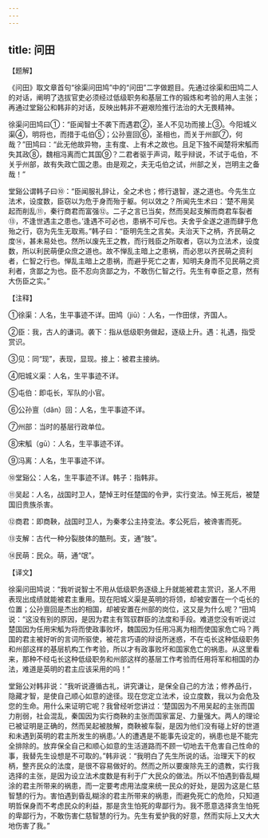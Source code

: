 ```yaml
---
---
---
```

title: 问田
---





【题解】


《问田》取文章首句“徐渠问田鸠”中的“问田”二字做题目。先通过徐渠和田鸠二人的对话，阐明了选拔官吏必须经过低级职务和基层工作的锻炼和考验的用人主张；再通过堂谿公和韩非的对话，反映出韩非不避艰险推行法治的大无畏精神。


徐渠问田鸠曰①：“臣闻智士不袭下而遇君②，圣人不见功而接上③。今阳城义渠④，明将也，而措于屯伯⑤；公孙亶回⑥，圣相也，而关于州部⑦，何哉？”田鸠曰：“此无他故异物，主有度、上有术之故也。且足下独不闻楚将宋觚而失其政⑧，魏相冯离而亡其国⑨？二君者驱于声词，眩乎辩说，不试于屯伯，不关乎州部，故有失政亡国之患。由是观之，夫无屯伯之试，州部之关，岂明主之备哉！”


堂谿公谓韩子曰⑩：“臣闻服礼辞让，全之术也；修行退智，遂之道也。今先生立法术，设度数，臣窃以为危于身而殆于躯。何以效之？所闻先生术曰：‘楚不用吴起而削乱⑪，秦行商君而富强⑫。二子之言已当矣，然而吴起支解而商君车裂者⑬，不逢世遇主之患也。’逢遇不可必也，患祸不可斥也。夫舍乎全遂之道而肆乎危殆之行，窃为先生无取焉。”韩子曰：“臣明先生之言矣。夫治天下之柄，齐民萌之度⑭，甚未易处也。然所以废先王之教，而行贱臣之所取者，窃以为立法术，设度数，所以利民萌便众庶之道也。故不惮乱主暗上之患祸，而必思以齐民萌之资利者，仁智之行也。惮乱主暗上之患祸，而避乎死亡之害，知明夫身而不见民萌之资利者，贪鄙之为也。臣不忍向贪鄙之为，不敢伤仁智之行。先生有幸臣之意，然有大伤臣之实。”


【注释】


①徐渠：人名，生平事迹不详。田鸠（jiū）：人名，一作田俅，齐国人。


②臣：我，古人的谦词。袭下：指从低级职务做起，逐级上升。遇：礼遇，指受赏识。


③见：同“现”，表现，显现。接上：被君主接纳。


④阳城义渠：人名，生平事迹不详。


⑤屯伯：即屯长，军队的小官。


⑥公孙亶（dǎn）回：人名，生平事迹不详。


⑦州部：当时的基层行政单位。


⑧宋觚（ɡū）：人名，生平事迹不详。


⑨冯离：人名，生平事迹不详。


⑩堂谿公：人名，生平事迹不详。韩子：指韩非。


⑪吴起：人名，战国时卫人，楚悼王时任楚国的令尹，实行变法。悼王死后，被楚国旧贵族杀害。


⑫商君：即商鞅，战国时卫人，为秦孝公主持变法。孝公死后，被谗害而死。


⑬支解：古代一种分裂肢体的酷刑。支，通“肢”。


⑭民萌：民众。萌，通“氓”。


【译文】


徐渠问田鸠说：“我听说智士不用从低级职务逐级上升就能被君主赏识，圣人不用表现出成绩就能被君主重用。现在阳城义渠是英明的将领，却被安置在一个屯长的位置；公孙亶回是杰出的相国，却被安置在州部的岗位，这又是为什么呢？”田鸠说：“这没有别的原因，是因为君主有驾驭群臣的法度和手段。难道您没有听说过楚国因为任用宋觚为将而使政事败坏，魏国因为任用冯离为相而使国家危亡吗？两国的君主被好听的言词所驱使，被花言巧语的辩说所迷惑，不在屯长这种低级职务和州部这样的基层机构工作考验，所以才有政事败坏和国家危亡的祸患。从这里看来，那种不经屯长这种低级职务和州部这样的基层工作考验而任用将军和相国的办法，难道是英明的君主应该采用的吗！”


堂谿公对韩非说：“我听说遵循古礼，讲究谦让，是保全自己的方法；修养品行，隐藏才智，是使自己顺心如意的途径。现在您定立法术，设立度数，我以为会危及您的生命。用什么来证明它呢？我曾经听您讲过：‘楚国因为不用吴起的主张而国力削弱，社会混乱，秦国因为实行商鞅的主张而国家富足、力量强大。两人的理论已被证明是正确的，然而吴起被肢解，商鞅被车裂，是因为他们没有碰上好的世道和未遇到英明的君主所发生的祸患。’人的遭遇是不能事先设定的，祸患也是不能完全排除的。放弃保全自己和顺心如意的生活道路而不顾一切地去干危害自己性命的事，我替先生设想是不可取的。”韩非说：“我明白了先生所说的话。治理天下的权柄，整齐民众的法度，是很不容易做好的。然而之所以要废除先王的遗教，实行我选择的主张，是因为设立法术度数是有利于广大民众的做法。所以不怕遇到昏乱糊涂的君主所带来的祸患，而一定要考虑用法度来统一民众的好处，是因为这是仁慈智慧的行为。害怕遇到昏乱糊涂的君主所带来的祸患，而避免死亡的危险，只知道明哲保身而不考虑民众的利益，那是贪生怕死的卑鄙行为。我不愿意选择贪生怕死的卑鄙行为，不敢伤害仁慈智慧的行为。先生有爱护我的好意，然而实际上又大大地伤害了我。”